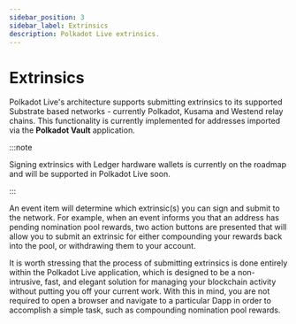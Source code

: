 ```yaml
---
sidebar_position: 3
sidebar_label: Extrinsics
description: Polkadot Live extrinsics.
---
```


# Extrinsics

Polkadot Live's architecture supports submitting extrinsics to its supported Substrate based networks - currently Polkadot, Kusama and Westend relay chains. This functionality is currently implemented for addresses imported via the __Polkadot Vault__ application.

:::note

Signing extrinsics with Ledger hardware wallets is currently on the roadmap and will be supported in Polkadot Live soon.

:::

An event item will determine which extrinsic(s) you can sign and submit to the network. For example, when an event informs you that an address has pending nomination pool rewards, two action buttons are presented that will allow you to submit an extrinsic for either compounding your rewards back into the pool, or withdrawing them to your account.

It is worth stressing that the process of submitting extrinsics is done entirely within the Polkadot Live application, which is designed to be a non-intrusive, fast, and elegant solution for managing your blockchain activity without putting you off your current work. With this in mind, you are not required to open a browser and navigate to a particular Dapp in order to accomplish a simple task, such as compounding nomination pool rewards.
